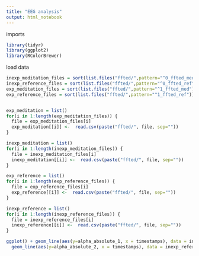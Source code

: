 ```yaml
---
title: "EEG analysis"
output: html_notebook
---
```


imports
```r
library(tidyr)
library(ggplot2)
library(RColorBrewer)
```

load data
```r
inexp_meditation_files = sort(list.files("ffted/",pattern="^0_ffted_med"))
inexp_reference_files = sort(list.files("ffted/",pattern="^0_ffted_ref"))
exp_meditation_files = sort(list.files("ffted/",pattern="^1_ffted_med"))
exp_reference_files = sort(list.files("ffted/",pattern="^1_ffted_ref"))


exp_meditation = list()
for(i in 1:length(exp_meditation_files)) {
  file = exp_meditation_files[i]
  exp_meditation[[i]] <-  read.csv(paste("ffted/", file, sep=""))
}

inexp_meditation = list()
for(i in 1:length(inexp_meditation_files)) {
  file = inexp_meditation_files[i]
  inexp_meditation[[i]] <-  read.csv(paste("ffted/", file, sep=""))
}

exp_reference = list()
for(i in 1:length(exp_reference_files)) {
  file = exp_reference_files[i]
  exp_reference[[i]] <-  read.csv(paste("ffted/", file, sep=""))
}

inexp_reference = list()
for(i in 1:length(inexp_reference_files)) {
  file = inexp_reference_files[i]
  inexp_reference[[i]] <-  read.csv(paste("ffted/", file, sep=""))
}
```

```r
ggplot() + geom_line(aes(y=alpha_absolute_1, x = timestamps), data = inexp_reference[[1]]) + 
  geom_line(aes(y=alpha_absolute_2, x = timestamps), data = inexp_reference[[1]])
```


